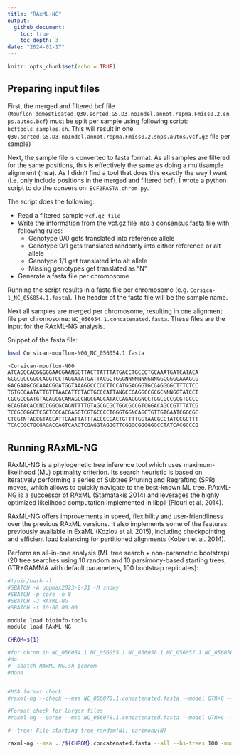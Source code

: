 ```yaml
---
title: "RAxML-NG"
output: 
  github_document:
    toc: true
    toc_depth: 3
date: "2024-01-17"
---
```


```r
knitr::opts_chunk$set(echo = TRUE)
```

## Preparing input files

First, the merged and filtered bcf file (`Mouflon_domesticated.Q30.sorted.G5.D3.noIndel.annot.repma.Fmiss0.2.snps.autos.bcf`) must be split per sample using following script: `bcftools_samples.sh`. This will result in one `Q30.sorted.G5.D3.noIndel.annot.repma.Fmiss0.2.snps.autos.vcf.gz` file per sample)

Next, the sample file is converted to fasta format. As all samples are filtered for the same positions, this is effectively the same as doing a multisample alignment (msa). As I didn't find a tool that does this exactly the way I want (i.e. only include positions in the merged and filtered bcf), I wrote a python script to do the conversion: `BCF2FASTA.chrom.py`. \

The script does the following:  \

* Read a filtered sample `vcf.gz file` \
* Write the information from the vcf.gz file into a consensus fasta file with following rules: \
    + Genotype 0/0 gets translated into reference allele \
    + Genotype 0/1 gets translated randomly into either reference or alt allele \
    + Genotype 1/1 get translated into alt allele \
    + Missing genotypes get translated as "N" \
* Generate a fasta file per chromosome

Running the script results in a fasta file per chromosome (e.g. `Corsica-1_NC_056054.1.fasta`). The header of the fasta file will be the sample name. 

Next all samples are merged per chromosome, resulting in one alignment file per chromosome: `NC_056054.1.concatenated.fasta`. These files are the input for the RAxML-NG analysis.

Snippet of the fasta file:

```bash
head Corsican-mouflon-N00_NC_056054.1.fasta 

>Corsican-mouflon-N00
ATCAGGCACGGGGGAACGAANGGTTACTTATTTATGACCTGCCGTGCAAATGATCATACA
GCGCGCCGGCCAGGTCCTAGGATATGATTACGCTGGGNNNNNNNGNNGGCGGGGAAAGCG
GACGAAGCGCAAACGGATGGTAAAGGCCCGCTTCCATGGAGGGTGCGAGGGGCTTTCTCC
TGTGCCAATATTGTTTAACATTCTACTGCCCATTANGCCGAGGCCGCGCNNNGGTATCCT
CGCGCCGATGTACAGCGCANAGCCNGCGAGCATACCAGAGGGNGCTGGCGCCGCGTGCCC
GCAGTACACCNCCGGCGCAGNTTTTGTAGCGCGCTGGCGCCGTCGGACAGCCGTTTATCG
TCCGCGGGCTCGCTCCCACGAGGTCGTGCCCCTGGGTGGNCAGCTGTTGTGAATCGGCGC
CTCGTNTACCGTACCATTCAATTATTTACCCCGACTGTTTTGGTAACGCCTATCCGCTTT
TCACCGCTGCGAGACCAGTCAACTCGAGGTAGGGTTCGGGCGGGGGGCCTATCACGCCCG

```

## Running RAxML-NG

RAxML-NG is a phylogenetic tree inference tool which uses maximum-likelihood (ML) optimality criterion. Its search heuristic is based on iteratively performing a series of Subtree Pruning and Regrafting (SPR) moves, which allows to quickly navigate to the best-known ML tree. RAxML-NG is a successor of RAxML (Stamatakis 2014) and leverages the highly optimized likelihood computation implemented in libpll (Flouri et al. 2014).

RAxML-NG offers improvements in speed, flexibility and user-friendliness over the previous RAxML versions. It also implements some of the features previously available in ExaML (Kozlov et al. 2015), including checkpointing and efficient load balancing for partitioned alignments (Kobert et al. 2014).

Perform an all-in-one analysis (ML tree search + non-parametric bootstrap) (20 tree searches using 10 random and 10 parsimony-based starting trees, GTR+GAMMA with default parameters, 100 bootstrap replicates):

```bash
#!/bin/bash -l
#SBATCH -A uppmax2023-2-31 -M snowy
#SBATCH -p core -n 8
#SBATCH -J RAxML-NG
#SBATCH -t 10-00:00:00

module load bioinfo-tools
module load RAxML-NG

CHROM=${1}

#for chrom in NC_056054.1 NC_056055.1 NC_056056.1 NC_056057.1 NC_056058.1 NC_056059.1 NC_056060.1 NC_056061.1 NC_056062.1 NC_056063.1 NC_056064.1 NC_056065.1 NC_056066.1 NC_056067.1 NC_056068.1 NC_056069.1 NC_056070.1 NC_056071.1 NC_056072.1 NC_056073.1 NC_056074.1 NC_056075.1 NC_056076.1 NC_056077.1 NC_056078.1 NC_056079.1
#do
#  sbatch RAxML-NG.sh $chrom
#done


#MSA format check
#raxml-ng --check --msa NC_056078.1.concatenated.fasta --model GTR+G --prefix T1

#Format check for larger files
#raxml-ng --parse --msa NC_056078.1.concatenated.fasta --model GTR+G --prefix T2

#--tree: File starting tree random{N}, parimony{N}

raxml-ng --msa ../${CHROM}.concatenated.fasta --all --bs-trees 100 -model GTR+G --prefix ${CHROM} --outgroup BAT_IOSW_r1 --threads 8 --seed 2
```




